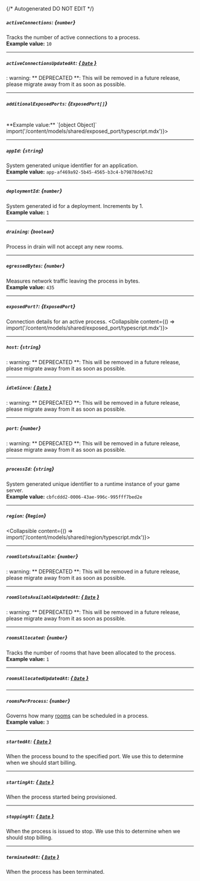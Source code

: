 {/* Autogenerated DO NOT EDIT  */}

##### `activeConnections`: *{`number`}*
Tracks the number of active connections to a process.
<br/>
**Example value:** `10`

---
##### `activeConnectionsUpdatedAt`: [*{ `Date` }*](https://developer.mozilla.org/en-US/docs/Web/JavaScript/Reference/Global_Objects/Date)
: warning: \*\* DEPRECATED \*\*: This will be removed in a future release, please migrate away from it as soon as possible.

---
##### `additionalExposedPorts`: *{`ExposedPort[]`}*
<br/>
**Example value:** `[object Object]`
<Collapsible content={() => import('/content/models/shared/exposed_port/typescript.mdx')}>
</Collapsible>

---
##### `appId`: *{`string`}*
System generated unique identifier for an application.
<br/>
**Example value:** `app-af469a92-5b45-4565-b3c4-b79878de67d2`

---
##### `deploymentId`: *{`number`}*
System generated id for a deployment. Increments by 1.
<br/>
**Example value:** `1`

---
##### `draining`: *{`boolean`}*
Process in drain will not accept any new rooms.

---
##### `egressedBytes`: *{`number`}*
Measures network traffic leaving the process in bytes.
<br/>
**Example value:** `435`

---
##### `exposedPort?`: *{`ExposedPort`}*
Connection details for an active process.
<Collapsible content={() => import('/content/models/shared/exposed_port/typescript.mdx')}>
</Collapsible>

---
##### `host`: *{`string`}*
: warning: \*\* DEPRECATED \*\*: This will be removed in a future release, please migrate away from it as soon as possible.

---
##### `idleSince`: [*{ `Date` }*](https://developer.mozilla.org/en-US/docs/Web/JavaScript/Reference/Global_Objects/Date)
: warning: \*\* DEPRECATED \*\*: This will be removed in a future release, please migrate away from it as soon as possible.

---
##### `port`: *{`number`}*
: warning: \*\* DEPRECATED \*\*: This will be removed in a future release, please migrate away from it as soon as possible.

---
##### `processId`: *{`string`}*
System generated unique identifier to a runtime instance of your game server.
<br/>
**Example value:** `cbfcddd2-0006-43ae-996c-995fff7bed2e`

---
##### `region`: *{`Region`}*
<Collapsible content={() => import('/content/models/shared/region/typescript.mdx')}>
</Collapsible>

---
##### `roomSlotsAvailable`: *{`number`}*
: warning: \*\* DEPRECATED \*\*: This will be removed in a future release, please migrate away from it as soon as possible.

---
##### `roomSlotsAvailableUpdatedAt`: [*{ `Date` }*](https://developer.mozilla.org/en-US/docs/Web/JavaScript/Reference/Global_Objects/Date)
: warning: \*\* DEPRECATED \*\*: This will be removed in a future release, please migrate away from it as soon as possible.

---
##### `roomsAllocated`: *{`number`}*
Tracks the number of rooms that have been allocated to the process.
<br/>
**Example value:** `1`

---
##### `roomsAllocatedUpdatedAt`: [*{ `Date` }*](https://developer.mozilla.org/en-US/docs/Web/JavaScript/Reference/Global_Objects/Date)

---
##### `roomsPerProcess`: *{`number`}*
Governs how many [rooms](https://hathora.dev/docs/concepts/hathora\-entities\#room) can be scheduled in a process.
<br/>
**Example value:** `3`

---
##### `startedAt`: [*{ `Date` }*](https://developer.mozilla.org/en-US/docs/Web/JavaScript/Reference/Global_Objects/Date)
When the process bound to the specified port. We use this to determine when we should start billing.

---
##### `startingAt`: [*{ `Date` }*](https://developer.mozilla.org/en-US/docs/Web/JavaScript/Reference/Global_Objects/Date)
When the process started being provisioned.

---
##### `stoppingAt`: [*{ `Date` }*](https://developer.mozilla.org/en-US/docs/Web/JavaScript/Reference/Global_Objects/Date)
When the process is issued to stop. We use this to determine when we should stop billing.

---
##### `terminatedAt`: [*{ `Date` }*](https://developer.mozilla.org/en-US/docs/Web/JavaScript/Reference/Global_Objects/Date)
When the process has been terminated.

